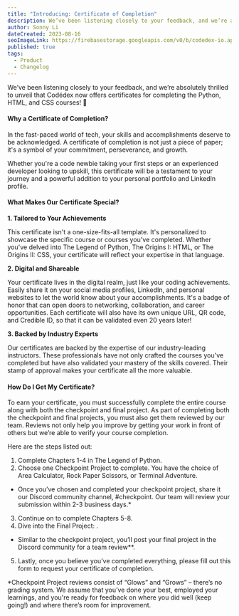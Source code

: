 ```yaml
---
title: "Introducing: Certificate of Completion"
description: We’ve been listening closely to your feedback, and we’re absolutely thrilled to unveil that Codédex now offers certificates for completing the Python, HTML, and CSS courses!
author: Sonny Li
dateCreated: 2023-08-16
seoImageLink: https://firebasestorage.googleapis.com/v0/b/codedex-io.appspot.com/o/blogs%2Flevels-and-ranks%2Fbanner.png?alt=media&token=f1f3540e-e7c7-4c5e-b356-14de14319c4d
published: true
tags:
  - Product
  - Changelog
---
```


We’ve been listening closely to your feedback, and we’re absolutely thrilled to unveil that Codédex now offers certificates for completing the Python, HTML, and CSS courses! :newspaper:

#### Why a Certificate of Completion?

In the fast-paced world of tech, your skills and accomplishments deserve to be acknowledged. A certificate of completion is not just a piece of paper; it's a symbol of your commitment, perseverance, and growth. 

Whether you're a code newbie taking your first steps or an experienced developer looking to upskill, this certificate will be a testament to your journey and a powerful addition to your personal portfolio and LinkedIn profile.

#### What Makes Our Certificate Special?

**1. Tailored to Your Achievements**

This certificate isn't a one-size-fits-all template. It's personalized to showcase the specific course or courses you've completed. Whether you've delved into The Legend of Python, The Origins I: HTML, or The Origins II: CSS, your certificate will reflect your expertise in that language.

**2. Digital and Shareable**

Your certificate lives in the digital realm, just like your coding achievements. Easily share it on your social media profiles, LinkedIn, and personal websites to let the world know about your accomplishments. It's a badge of honor that can open doors to networking, collaboration, and career opportunities. Each certificate will also have its own unique URL, QR code, and Credible ID, so that it can be validated even 20 years later!

**3. Backed by Industry Experts**

Our certificates are backed by the expertise of our industry-leading instructors. These professionals have not only crafted the courses you've completed but have also validated your mastery of the skills covered. Their stamp of approval makes your certificate all the more valuable.

#### How Do I Get My Certificate?

To earn your certificate, you must successfully complete the entire course along with both the checkpoint and final project. As part of completing both the checkpoint and final projects, you must also get them reviewed by our team. Reviews not only help you improve by getting your work in front of others but we’re able to verify your course completion.

Here are the steps listed out:

1. Complete Chapters 1-4 in The Legend of Python.
2. Choose one Checkpoint Project to complete. You have the choice of Area Calculator, Rock Paper Scissors, or Terminal Adventure.
  - Once you’ve chosen and completed your checkpoint project, share it our Discord community channel, #checkpoint. Our team will review your submission within 2-3 business days.*
3. Continue on to complete Chapters 5-8.
4. Dive into the Final Project: <link>.
  - Similar to the checkpoint project, you’ll post your final project in the Discord community for a team review**.
5. Lastly, once you believe you’ve completed everything, please fill out this form to request your certificate of completion. 

*Checkpoint Project reviews consist of “Glows” and “Grows” – there’s no grading system. We assume that you’ve done your best, employed your learnings, and you're ready for feedback on where you did well (keep going!) and where there’s room for improvement.

